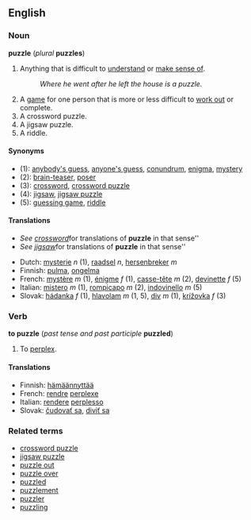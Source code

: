 ==English==
===Noun===
'''puzzle''' (''plural'' '''puzzles''')

#Anything that is difficult to [[understand]] or [[make sense of]].
#:''Where he went after he left the house is a puzzle.''
#A [[game]] for one person that is more or less difficult to [[work out]] or complete.
#A crossword puzzle.
#A jigsaw puzzle.
#A riddle.

====Synonyms====
*(1): [[anybody's guess]], [[anyone's guess]], [[conundrum]], [[enigma]], [[mystery]]
*(2): [[brain-teaser]], [[poser]]
*(3): [[crossword]], [[crossword puzzle]]
*(4): [[jigsaw]], [[jigsaw puzzle]]
*(5): [[guessing game]], [[riddle]]

====Translations====

<!--NOTE: Please put translations of "crossword" and "jigsaw" under those entries-->

*''See [[crossword]] ''for translations of '''puzzle''' in that sense''
*''See [[jigsaw]] ''for translations of '''puzzle''' in that sense''

*Dutch: [[mysterie]] ''n'' (1), [[raadsel]] ''n'', [[hersenbreker]] ''m''
*Finnish: [[pulma]], [[ongelma]]
*French: [[mystère]] ''m'' (1), [[énigme]] ''f'' (1), [[casse-tête]] ''m'' (2), [[devinette]] ''f'' (5)
*Italian: [[mistero]] ''m'' (1), [[rompicapo]] ''m'' (2), [[indovinello]] ''m'' (5)
*Slovak: [[hádanka]] ''f'' (1), [[hlavolam]] ''m'' (1, 5), [[div]] ''m'' (1), [[krížovka]] ''f'' (3)

===Verb===
'''to puzzle''' (''past tense and past participle'' '''puzzled''')

#To [[perplex]].

====Translations====
*Finnish: [[hämäännyttää]]
*French: [[rendre]] [[perplexe]]
*Italian: [[rendere]] [[perplesso]]
*Slovak: [[čudovať sa]], [[diviť sa]]

===Related terms===
*[[crossword puzzle]]
*[[jigsaw puzzle]]
*[[puzzle out]]
*[[puzzle over]]
*[[puzzled]]
*[[puzzlement]]
*[[puzzler]]
*[[puzzling]]